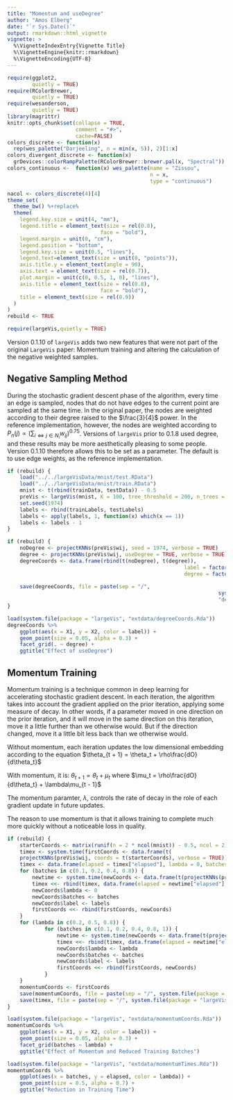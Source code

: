 ```yaml
---
title: "Momentum and useDegree"
author: "Amos Elberg"
date: "`r Sys.Date()`"
output: rmarkdown::html_vignette
vignette: >
  %\VignetteIndexEntry{Vignette Title}
  %\VignetteEngine{knitr::rmarkdown}
  %\VignetteEncoding{UTF-8}
---
```


```r
require(ggplot2, 
        quietly = TRUE)
require(RColorBrewer, 
        quietly = TRUE)
require(wesanderson, 
        quietly = TRUE)
library(magrittr)
knitr::opts_chunk$set(collapse = TRUE, 
                      comment = "#>",
                      cache=FALSE)
colors_discrete <- function(x) 
  rep(wes_palette("Darjeeling", n = min(x, 5)), 2)[1:x]
colors_divergent_discrete <- function(x) 
  grDevices::colorRampPalette(RColorBrewer::brewer.pal(x, "Spectral"))
colors_continuous <-  function(x) wes_palette(name = "Zissou",
                                              n = x, 
                                              type = "continuous")

nacol <- colors_discrete(4)[4]
theme_set(
  theme_bw() %+replace%
  theme(
    legend.key.size = unit(4, "mm"), 
    legend.title = element_text(size = rel(0.8),
                              face = "bold"),
    legend.margin = unit(0, "cm"),
    legend.position = "bottom",
    legend.key.size = unit(0.5, "lines"),
    legend.text=element_text(size = unit(8, "points")), 
    axis.title.y = element_text(angle = 90),
    axis.text = element_text(size = rel(0.7)),
    plot.margin = unit(c(0, 0.5, 1, 0), "lines"), 
    axis.title = element_text(size = rel(0.8),
                              face = "bold"),
    title = element_text(size = rel(0.9))
  ) 
)
rebuild <- TRUE

require(largeVis,quietly = TRUE)
```

Version 0.1.10 of `largeVis` adds two new features that were not part of the original `LargeVis` paper:  Momentum training and altering the calculation of the negative weighted samples. 

## Negative Sampling Method

During the stochastic gradient descent phase of the algorithm, every time an edge is sampled, \code{M} nodes that do not have edges to the current point are sampled at the same time. In the original paper, the nodes are weighted according to their degree raised to the $\frac{3}{4}$ power. In the reference implementation, however, the nodes are weighted according to $P_n(j) \propto (\sum_{i \iff j \in N_i} w_{ij})^{0.75}$. Versions of `largeVis` prior to 0.1.8 used degree, and these results may be more aesthetically pleasing to some people. Version 0.1.10 therefore allows this to be set as a parameter. The default is to use edge weights, as the reference implementation. 

```r
if (rebuild) {
	load("../../largeVisData/mnist/test.RData")
	load("../../largeVisData/mnist/train.RData")
	mnist <- t(rbind(trainData, testData)) - 0.5
	preVis <- largeVis(mnist, K = 100, tree_threshold = 200, n_trees = 100, sgd_batches = 100, verbose = TRUE)
	set.seed(1974)
	labels <- rbind(trainLabels, testLabels)
	labels <- apply(labels, 1, function(x) which(x == 1))
	labels <- labels - 1
}
```

```r
if (rebuild) {
	noDegree <- projectKNNs(preVis$wij, seed = 1974, verbose = TRUE)
	degree <- projectKNNs(preVis$wij, useDegree = TRUE, verbose = TRUE)
	degreeCoords <- data.frame(rbind(t(noDegree), t(degree)), 
														 label = factor(c(labels, labels)), 
														 degree = factor(rep(c("weights", "degree"), 
														 										each = ncol(degree))))
	save(degreeCoords, file = paste(sep = "/", 
																	system.file(package = "largeVis", "extdata"), 
																	"degreeCoords.Rda"))
}
```

```r
load(system.file(package = "largeVis", "extdata/degreeCoords.Rda"))
degreeCoords %>%
	ggplot(aes(x = X1, y = X2, color = label)) + 
	geom_point(size = 0.05, alpha = 0.3) + 
	facet_grid(. ~ degree) +
	ggtitle("Effect of useDegree")
```


## Momentum Training

Momentum training is a technique common in deep learning for accelerating stochastic gradient descent. In each iteration, the algorithm takes into account the gradient applied on the prior iteration, applying some measure of decay.  In other words, if a parameter moved in one direction on the prior iteration, and it will move in the same direction on this iteration, move it a little further than we otherwise would.  But if the direction changed, move it a little bit less back than we otherwise would. 

Without momentum, each iteration updates the low dimensional embedding according to the equation $\theta_{t + 1} = \theta_t + \rho\frac{dO}{d\theta_t}$

With momentum, it is:  $\theta_{t + 1} = \theta_t + \mu_t$ where $\mu_t = \rho\frac{dO}{d\theta_t} + \lambda\mu_{t - 1}$

The momentum paramter, $\lambda$, controls the rate of decay in the role of each gradient update in future updates. 

The reason to use momentum is that it allows training to complete much more quickly without a noticeable loss in quality. 

```r
if (rebuild) {
	starterCoords <- matrix(runif(n = 2 * ncol(mnist)) - 0.5, ncol = 2)
	timex <- system.time(firstCoords <- data.frame(t(
	projectKNNs(preVis$wij, coords = t(starterCoords), verbose = TRUE)), lambda = 0, batches = 1, label = labels))
	timex <- data.frame(elapsed = timex["elapsed"], lambda = 0, batches = 1)
	for (batches in c(0.1, 0.2, 0.4, 0.8)) {
		newtime <- system.time(newCoords <- data.frame(t(projectKNNs(preVis$wij, verbose = TRUE, sgd_batches = batches, coords = t(starterCoords)))))
		timex <<- rbind(timex, data.frame(elapsed = newtime["elapsed"], lambda = 0, batches = batches))
		newCoords$lambda <- 0
		newCoords$batches <- batches
		newCoords$label <- labels
		firstCoords <<- rbind(firstCoords, newCoords)
	}
	for (lambda in c(0.2, 0.5, 0.8)) {
			for (batches in c(0.1, 0.2, 0.4, 0.8, 1)) {
				newtime <- system.time(newCoords <- data.frame(t(projectKNNs(preVis$wij, verbose = TRUE, sgd_batches = batches, momentum = lambda, coords = t(starterCoords)))))
				timex <<- rbind(timex, data.frame(elapsed = newtime["elapsed"], lambda = lambda, batches = batches))
				newCoords$lambda <- lambda
				newCoords$batches <- batches
				newCoords$label <- labels
				firstCoords <<- rbind(firstCoords, newCoords)
			}
	}
	momentumCoords <- firstCoords
	save(momentumCoords, file = paste(sep = "/", system.file(package = "largeVis", "extdata"), "momentumCoords.Rda"))
	save(timex, file = paste(sep = "/", system.file(package = "largeVis", "extdata"), "momentumTimes.Rda"))
}
```

```r
load(system.file(package = "largeVis", "extdata/momentumCoords.Rda"))
momentumCoords %>%
	ggplot(aes(x = X1, y = X2, color = label)) + 
	geom_point(size = 0.05, alpha = 0.3) + 
	facet_grid(batches ~ lambda) +
	ggtitle("Effect of Momentum and Reduced Training Batches")
```

```r
load(system.file(package = "largeVis", "extdata/momentumTimes.Rda"))
momentumCoords %>%
	ggplot(aes(x = batches, y = elapsed, color = lambda)) + 
	geom_point(size = 0.5, alpha = 0.7) + 
	ggtitle("Reduction in Training Time")
```
